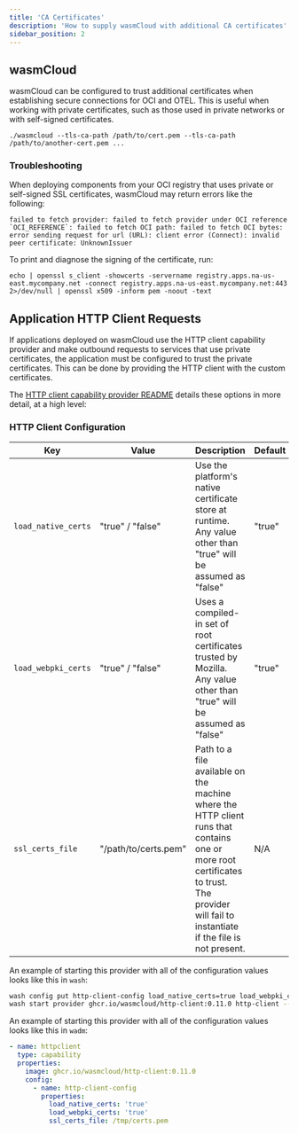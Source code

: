 ```yaml
---
title: 'CA Certificates'
description: 'How to supply wasmCloud with additional CA certificates'
sidebar_position: 2
---
```


## wasmCloud

wasmCloud can be configured to trust additional certificates when establishing secure connections for OCI and OTEL. This is useful when working with private certificates, such as those used in private networks or with self-signed certificates.

```shell
./wasmcloud --tls-ca-path /path/to/cert.pem --tls-ca-path /path/to/another-cert.pem ...
```

### Troubleshooting

When deploying components from your OCI registry that uses private or self-signed SSL certificates, wasmCloud may return errors like the following:

```shell
failed to fetch provider: failed to fetch provider under OCI reference `OCI_REFERENCE`: failed to fetch OCI path: failed to fetch OCI bytes: error sending request for url (URL): client error (Connect): invalid peer certificate: UnknownIssuer
```

To print and diagnose the signing of the certificate, run:

```shell
echo | openssl s_client -showcerts -servername registry.apps.na-us-east.mycompany.net -connect registry.apps.na-us-east.mycompany.net:443 2>/dev/null | openssl x509 -inform pem -noout -text
```

## Application HTTP Client Requests

If applications deployed on wasmCloud use the HTTP client capability provider and make outbound requests to services that use private certificates, the application must be configured to trust the private certificates. This can be done by providing the HTTP client with the custom certificates.

The [HTTP client capability provider README](https://github.com/wasmCloud/wasmCloud/tree/main/crates/provider-http-client#http-client-capability-provider) details these options in more detail, at a high level:

### HTTP Client Configuration

| Key                 | Value                | Description                                                                                                                                                                                | Default |
| ------------------- | -------------------- | ------------------------------------------------------------------------------------------------------------------------------------------------------------------------------------------ | ------- |
| `load_native_certs` | "true" / "false"     | Use the platform's native certificate store at runtime. Any value other than "true" will be assumed as "false"                                                                             | "true"  |
| `load_webpki_certs` | "true" / "false"     | Uses a compiled-in set of root certificates trusted by Mozilla. Any value other than "true" will be assumed as "false"                                                                     | "true"  |
| `ssl_certs_file`    | "/path/to/certs.pem" | Path to a file available on the machine where the HTTP client runs that contains one or more root certificates to trust. The provider will fail to instantiate if the file is not present. | N/A     |

An example of starting this provider with all of the configuration values looks like this in `wash`:

```bash
wash config put http-client-config load_native_certs=true load_webpki_certs=true ssl_certs_file=/tmp/certs.pem
wash start provider ghcr.io/wasmcloud/http-client:0.11.0 http-client --config http-client-config
```

An example of starting this provider with all of the configuration values looks like this in `wadm`:

```yaml
- name: httpclient
  type: capability
  properties:
    image: ghcr.io/wasmcloud/http-client:0.11.0
    config:
      - name: http-client-config
        properties:
          load_native_certs: 'true'
          load_webpki_certs: 'true'
          ssl_certs_file: /tmp/certs.pem
```

